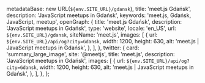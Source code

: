 
  metadataBase: new URL(`${env.SITE_URL}/gdansk`),
  title: 'meet.js Gdańsk',
  description: 'JavaScript meetups in Gdańsk',
  keywords: 'meet.js, Gdańsk, JavaScript, meetup',
  openGraph: {
    title: 'meet.js Gdańsk',
    description: 'JavaScript meetups in Gdańsk',
    type: 'website',
    locale: 'en_US',
    url: `${env.SITE_URL}/gdansk`,
    siteName: 'meet.js',
    images: [
      {
        url: `${env.SITE_URL}/api/og?city=Gdansk`,
        width: 1200,
        height: 630,
        alt: 'meet.js | JavaScript meetups in Gdańsk',
      },
    ],
  },
  twitter: {
    card: 'summary_large_image',
    site: '@meetjs',
    title: 'meet.js',
    description: 'JavaScript meetups in Gdańsk',
    images: [
      {
        url: `${env.SITE_URL}/api/og?city=Gdansk`,
        width: 1200,
        height: 630,
        alt: 'meet.js | JavaScript meetups in Gdańsk',
      },
    ],
  },
};

<CityBanner city="Gdańsk" background="city/gdansk.png" />

<EventSection city="Gdańsk" />

<LocalGroups localGroups={[]} />

<FAQ questions={GdanskFAQ} />

<Organizers city="Gdańsk" organizers={GdanskOrganizers} />

<CityEmail email="gdansk@meetjs.pl" />
